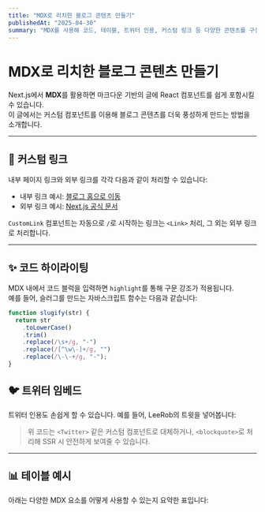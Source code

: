 ```yaml
---
title: "MDX로 리치한 블로그 콘텐츠 만들기"
publishedAt: "2025-04-30"
summary: "MDX를 사용해 코드, 테이블, 트위터 인용, 커스텀 링크 등 다양한 콘텐츠를 구성하는 방법을 소개합니다."
---
```


# MDX로 리치한 블로그 콘텐츠 만들기

Next.js에서 **MDX**를 활용하면 마크다운 기반의 글에 React 컴포넌트를 쉽게 포함시킬 수 있습니다.  
이 글에서는 커스텀 컴포넌트를 이용해 블로그 콘텐츠를 더욱 풍성하게 만드는 방법을 소개합니다.

---

## 🧭 커스텀 링크

내부 페이지 링크와 외부 링크를 각각 다음과 같이 처리할 수 있습니다:

- 내부 링크 예시: [블로그 홈으로 이동](/blog)
- 외부 링크 예시: [Next.js 공식 문서](https://nextjs.org/docs)

`CustomLink` 컴포넌트는 자동으로 `/`로 시작하는 링크는 `<Link>` 처리, 그 외는 외부 링크로 처리합니다.

---

## ✨ 코드 하이라이팅

MDX 내에서 코드 블럭을 입력하면 `highlight`를 통해 구문 강조가 적용됩니다.  
예를 들어, 슬러그를 만드는 자바스크립트 함수는 다음과 같습니다:

```js
function slugify(str) {
  return str
    .toLowerCase()
    .trim()
    .replace(/\s+/g, "-")
    .replace(/[^\w\-]+/g, "")
    .replace(/\-\-+/g, "-");
}
```

## 🐦 트위터 임베드

트위터 인용도 손쉽게 할 수 있습니다. 예를 들어, LeeRob의 트윗을 넣어봅니다:

> 위 코드는 `<Twitter>` 같은 커스텀 컴포넌트로 대체하거나, `<blockquote>`로 처리해 SSR 시 안전하게 보여줄 수 있습니다.

---

## 📊 테이블 예시

아래는 다양한 MDX 요소를 어떻게 사용할 수 있는지 요약한 표입니다:

<Table
  data={{
    headers: ["요소", "설명", "사용 위치"],
    rows: [
      ["CustomLink", "링크 타입에 따라 내부/외부 분기", "글 본문 링크"],
      ["Twitter", "트윗 임베드", "기사 중간 삽입"],
      ["Table", "표 형식 정보 표현", "스펙 비교, 요약 등"],
    ],
  }}
/>
